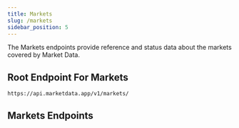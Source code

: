 ```yaml
---
title: Markets
slug: /markets
sidebar_position: 5
---
```


The Markets endpoints provide reference and status data about the markets covered by Market Data.

## Root Endpoint For Markets
```
https://api.marketdata.app/v1/markets/
```
## Markets Endpoints


<DocCardList items={useCurrentSidebarCategory().items} />
